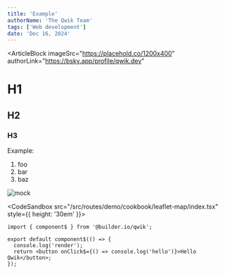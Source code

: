 ```yaml
---
title: 'Example'
authorName: 'The Qwik Team'
tags: ['Web development']
date: 'Dec 16, 2024'
---
```



<ArticleBlock 
  imageSrc="https://placehold.co/1200x400"
  authorLink="https://bsky.app/profile/qwik.dev"
>

# H1

## H2

### H3

Example:

1. foo
1. bar
1. baz

![mock](https://placehold.co/600x400)

<CodeSandbox src="/src/routes/demo/cookbook/leaflet-map/index.tsx"  style={{ height: '30em' }}>
```tsx
import { component$ } from '@builder.io/qwik';

export default component$(() => {
  console.log('render');
  return <button onClick$={() => console.log('hello')}>Hello Qwik</button>;
});
```
</CodeSandbox>


</ArticleBlock>